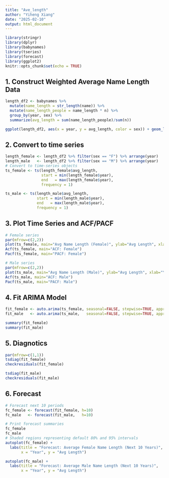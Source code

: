 ---
title: "Ave_length"
author: "Yiheng Xiang"
date: "2025-02-10"
output: html_document
---

```{r setup, include=FALSE}
library(stringr)
library(dplyr)
library(babynames)
library(tseries)
library(forecast)
library(ggplot2)
knitr::opts_chunk$set(echo = TRUE)
```

## 1. Construct Weighted Average Name Length Data

```{r loaddata}
length_df2 <- babynames %>%
  mutate(name_length = str_length(name)) %>%
  mutate(name_length_people = name_length * n) %>%
  group_by(year, sex) %>%
  summarize(avg_length = sum(name_length_people)/sum(n)) 

ggplot(length_df2, aes(x = year, y = avg_length, color = sex)) + geom_line()
```

## 2. Convert to time series

```{r split-data&timeseries}
length_female <- length_df2 %>% filter(sex == "F") %>% arrange(year)
length_male   <- length_df2 %>% filter(sex == "M") %>% arrange(year)
# Convert to time-series objects 
ts_female <- ts(length_female$avg_length, 
                start = min(length_female$year), 
                end   = max(length_female$year),
                frequency = 1)

ts_male <- ts(length_male$avg_length,
              start = min(length_male$year),
              end   = max(length_male$year),
              frequency = 1)
```

## 3. Plot Time Series and ACF/PACF

```{r acf-pacf}
# Female series
par(mfrow=c(2,2))
plot(ts_female, main="Avg Name Length (Female)", ylab="Avg Length", xlab="Year")
Acf(ts_female, main="ACF: Female")
Pacf(ts_female, main="PACF: Female")

# Male series
par(mfrow=c(2,2))
plot(ts_male, main="Avg Name Length (Male)", ylab="Avg Length", xlab="Year")
Acf(ts_male, main="ACF: Male")
Pacf(ts_male, main="PACF: Male")
```

## 4. Fit ARIMA Model

```{r fit_arima}
fit_female <- auto.arima(ts_female, seasonal=FALSE, stepwise=TRUE, approximation=FALSE)
fit_male   <- auto.arima(ts_male,   seasonal=FALSE, stepwise=TRUE, approximation=FALSE)

summary(fit_female)
summary(fit_male)
```

## 5. Diagnotics

```{r diag}
par(mfrow=c(1,1))
tsdiag(fit_female)
checkresiduals(fit_female)

tsdiag(fit_male)
checkresiduals(fit_male)
```

## 6. Forecast

```{r Forecast}
# Forecast next 10 periods 
fc_female <- forecast(fit_female, h=10)
fc_male   <- forecast(fit_male,   h=10)

# Print forecast summaries
fc_female
fc_male
# Shaded regions representing default 80% and 95% intervals
autoplot(fc_female) +
  labs(title = "Forecast: Average Female Name Length (Next 10 Years)",
       x = "Year", y = "Avg Length")

autoplot(fc_male) +
  labs(title = "Forecast: Average Male Name Length (Next 10 Years)",
       x = "Year", y = "Avg Length")
```










